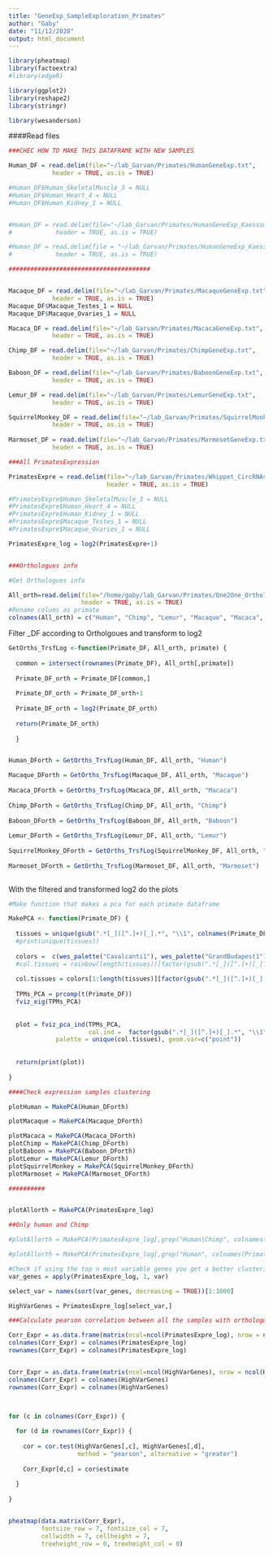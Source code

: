 ```yaml
---
title: "GeneExp_SampleExploration_Primates"
author: "Gaby"
date: "11/12/2020"
output: html_document
---
```


```r

library(pheatmap)
library(factoextra)
#library(edgeR)

library(ggplot2)
library(reshape2)
library(stringr)

library(wesanderson)

```



####Read files

```r


###CHEC HOW TO MAKE THIS DATAFRAME WITH NEW SAMPLES

Human_DF = read.delim(file="~/lab_Garvan/Primates/HumanGeneExp.txt",
            header = TRUE, as.is = TRUE)

#Human_DF$Human_SkeletalMuscle_3 = NULL
#Human_DF$Human_Heart_4 = NULL
#Human_DF$Human_Kidney_1 = NULL


#Human_DF = read.delim(file="~/lab_Garvan/Primates/HumanGeneExp_Kaesssman.txt",
#            header = TRUE, as.is = TRUE)

#Human_DF = read.delim(file = "~/lab_Garvan/Primates/HumanGeneExp_KaesssmanHumanSamples.txt",
#            header = TRUE, as.is = TRUE)

#######################################


Macaque_DF = read.delim(file="~/lab_Garvan/Primates/MacaqueGeneExp.txt",
            header = TRUE, as.is = TRUE)
Macaque_DF$Macaque_Testes_1 = NULL
Macaque_DF$Macaque_Ovaries_1 = NULL

Macaca_DF = read.delim(file="~/lab_Garvan/Primates/MacacaGeneExp.txt",
            header = TRUE, as.is = TRUE)

Chimp_DF = read.delim(file="~/lab_Garvan/Primates/ChimpGeneExp.txt",
            header = TRUE, as.is = TRUE)

Baboon_DF = read.delim(file="~/lab_Garvan/Primates/BaboonGeneExp.txt",
            header = TRUE, as.is = TRUE)

Lemur_DF = read.delim(file="~/lab_Garvan/Primates/LemurGeneExp.txt",
            header = TRUE, as.is = TRUE)

SquirrelMonkey_DF = read.delim(file="~/lab_Garvan/Primates/SquirrelMonkeyGeneExp.txt",
            header = TRUE, as.is = TRUE)
  
Marmoset_DF = read.delim(file="~/lab_Garvan/Primates/MarmosetGeneExp.txt",
            header = TRUE, as.is = TRUE)

###All PrimatesExpression

PrimatesExpre = read.delim(file="~/lab_Garvan/Primates/Whippet_CircRNAs/ExpressionOrthPrimates.txt",
                           header = TRUE, as.is = TRUE)

#PrimatesExpre$Human_SkeletalMuscle_3 = NULL
#PrimatesExpre$Human_Heart_4 = NULL
#PrimatesExpre$Human_Kidney_1 = NULL
#PrimatesExpre$Macaque_Testes_1 = NULL
#PrimatesExpre$Macaque_Ovaries_1 = NULL

PrimatesExpre_log = log2(PrimatesExpre+1)


###Orthologues info

#Get Orthologues info

All_orth=read.delim(file="/home/gaby/lab_Garvan/Primates/One2One_Orthologues/AllOrth_AllPrimates.txt",
                    header = TRUE, as.is = TRUE)
#Rename colums as primate
colnames(All_orth) = c("Human", "Chimp", "Lemur", "Macaque", "Macaca", "Marmoset", "Squirrel Monkey", "Baboon")


```


Filter <Primate>_DF according to Ortholgoues and transform to log2

```r

GetOrths_TrsfLog <-function(Primate_DF, All_orth, primate) {
  
  common = intersect(rownames(Primate_DF), All_orth[,primate])
  
  Primate_DF_orth = Primate_DF[common,]
  
  Primate_DF_orth = Primate_DF_orth+1
  
  Primate_DF_orth = log2(Primate_DF_orth)
  
  return(Primate_DF_orth)
  
  }


Human_DForth = GetOrths_TrsfLog(Human_DF, All_orth, "Human")

Macaque_DForth = GetOrths_TrsfLog(Macaque_DF, All_orth, "Macaque")
  
Macaca_DForth = GetOrths_TrsfLog(Macaca_DF, All_orth, "Macaca")
  
Chimp_DForth = GetOrths_TrsfLog(Chimp_DF, All_orth, "Chimp")
  
Baboon_DForth = GetOrths_TrsfLog(Baboon_DF, All_orth, "Baboon")
  
Lemur_DForth = GetOrths_TrsfLog(Lemur_DF, All_orth, "Lemur")
  
SquirrelMonkey_DForth = GetOrths_TrsfLog(SquirrelMonkey_DF, All_orth, "Squirrel Monkey")
  
Marmoset_DForth = GetOrths_TrsfLog(Marmoset_DF, All_orth, "Marmoset")
  

```


With the filtered and transformed log2 do the plots
```r

#Make function that makes a pca for each primate dataframe

MakePCA <- function(Primate_DF) {
  
  tissues = unique(gsub(".*[_]([^.]+)[_].*", "\\1", colnames(Primate_DF)))
  #print(unique(tissues))
  
  colors =  c(wes_palette("Cavalcanti1"), wes_palette("GrandBudapest1"), wes_palette("Darjeeling1"), wes_palette("Moonrise2"))
  #col.tissues = rainbow(length(tissues))[factor(gsub(".*[_]([^.]+)[_].*", "\\1", colnames(Primate_DF)))]
  
  col.tissues = colors[1:length(tissues)][factor(gsub(".*[_]([^.]+)[_].*", "\\1", colnames(Primate_DF)))]
  
  TPMs_PCA = prcomp(t(Primate_DF))
  fviz_eig(TPMs_PCA)
  
  
  plot = fviz_pca_ind(TPMs_PCA,
                      col.ind =  factor(gsub(".*[_]([^.]+)[_].*", "\\1", colnames(Primate_DF))) ,
             palette = unique(col.tissues), geom.var=c("point"))
  
  
  return(print(plot))
  
}

####Check expression samples clustering

plotHuman = MakePCA(Human_DForth)

plotMacaque = MakePCA(Macaque_DForth)

plotMacaca = MakePCA(Macaca_DForth)
plotChimp = MakePCA(Chimp_DForth)
plotBaboon = MakePCA(Baboon_DForth)
plotLemur = MakePCA(Lemur_DForth)
plotSquirrelMonkey = MakePCA(SquirrelMonkey_DForth)
plotMarmoset = MakePCA(Marmoset_DForth)

```

```r
##########


plotAllorth = MakePCA(PrimatesExpre_log)

##Only human and Chimp

#plotAllorth = MakePCA(PrimatesExpre_log[,grep("Human|Chimp", colnames(PrimatesExpre_log))])

#plotAllorth = MakePCA(PrimatesExpre_log[,grep("Human", colnames(PrimatesExpre_log), invert = TRUE)])


```





```r


#Check if using the top n most variable genes you get a better clustering of the correlation heatmap
var_genes = apply(PrimatesExpre_log, 1, var)

select_var = names(sort(var_genes, decreasing = TRUE))[1:1000]

HighVarGenes = PrimatesExpre_log[select_var,]

###Calculate pearson correlation between all the samples with orthologue genes

Corr_Expr = as.data.frame(matrix(ncol=ncol(PrimatesExpre_log), nrow = ncol(PrimatesExpre_log)))
colnames(Corr_Expr) = colnames(PrimatesExpre_log)
rownames(Corr_Expr) = colnames(PrimatesExpre_log)


Corr_Expr = as.data.frame(matrix(ncol=ncol(HighVarGenes), nrow = ncol(HighVarGenes)))
colnames(Corr_Expr) = colnames(HighVarGenes)
rownames(Corr_Expr) = colnames(HighVarGenes)



for (c in colnames(Corr_Expr)) {
  
  for (d in rownames(Corr_Expr)) {
    
    cor = cor.test(HighVarGenes[,c], HighVarGenes[,d],
                   method = "pearson", alternative = "greater")
    
    Corr_Expr[d,c] = cor$estimate
    
  }
  
}


pheatmap(data.matrix(Corr_Expr),
         fontsize_row = 7, fontsize_col = 7,
         cellwidth = 7, cellheight = 7,
         treeheight_row = 0, treeheight_col = 0)


```







